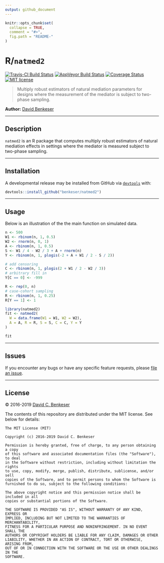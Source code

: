 ```yaml
---
output: github_document
---
```


```r
knitr::opts_chunk$set(
  collapse = TRUE,
  comment = "#>",
  fig.path = "README-"
)
```

# R/`natmed2`

[![Travis-CI Build Status](https://travis-ci.org/benkeser/natmed2.svg?branch=master)](https://travis-ci.org/benkeser/natmed2)
[![AppVeyor Build  Status](https://ci.appveyor.com/api/projects/status/github/benkeser/natmed2?branch=master&svg=true)](https://ci.appveyor.com/project/benkeser/natmed2)
[![Coverage Status](https://img.shields.io/codecov/c/github/benkeser/natmed2/master.svg)](https://codecov.io/github/benkeser/natmed2?branch=master)
[![MIT license](http://img.shields.io/badge/license-MIT-brightgreen.svg)](http://opensource.org/licenses/MIT)

> Multiply robust estimators of natural mediation parameters for designs where the measurement of the mediator is subject to two-phase sampling.

__Author:__ [David Benkeser](https://www.sph.emory.edu/faculty/profile/#!dbenkes)

---

## Description

`natmed2` is an R package that computes multiply robust estimators of natural mediation effects in settings where the mediator is measured subject to two-phase sampling. 

---

## Installation

<!-- 
Install the current stable release from
[CRAN](https://cran.r-project.org/) via

```r
install.packages("natmed2")
```
 -->

A developmental release may be installed from GitHub via
[`devtools`](https://www.rstudio.com/products/rpackages/devtools/) with:

```r
devtools::install_github("benkeser/natmed2")
```

---

## Usage

Below is an illustration of the the main function on simulated data. 


```r
n <- 500
W1 <- rbinom(n, 1, 0.5)
W2 <- rnorm(n, 0, 1)
A <- rbinom(n, 1, 0.5)
S <- W1 / 4 - W2 / 3 + A + rnorm(n)
Y <- rbinom(n, 1, plogis(-2 + A + W1 / 2 - S / 2))

# add censoring
C <- rbinom(n, 1, plogis(2 + W1 / 2 - W2 / 3))
# arbitrary fill in
Y[C == 0] <- -999

R <- rep(0, n)
# case-cohort sampling
R <- rbinom(n, 1, 0.25)
R[Y == 1] <- 1

library(natmed2)
fit <- natmed2(
  W = data.frame(W1 = W1, W2 = W2), 
  A = A, R = R, S = S, C = C, Y = Y
)

fit
```

---

## Issues

If you encounter any bugs or have any specific feature requests, please [file an
issue](https://github.com/benkeser/natmed2/issues).

---

## License

&copy; 2016-2019 [David C. Benkeser](https://www.sph.emory.edu/faculty/profile/#!dbenkes)

The contents of this repository are distributed under the MIT license. See
below for details:
```
The MIT License (MIT)

Copyright (c) 2016-2019 David C. Benkeser

Permission is hereby granted, free of charge, to any person obtaining a copy
of this software and associated documentation files (the "Software"), to deal
in the Software without restriction, including without limitation the rights
to use, copy, modify, merge, publish, distribute, sublicense, and/or sell
copies of the Software, and to permit persons to whom the Software is
furnished to do so, subject to the following conditions:

The above copyright notice and this permission notice shall be included in all
copies or substantial portions of the Software.

THE SOFTWARE IS PROVIDED "AS IS", WITHOUT WARRANTY OF ANY KIND, EXPRESS OR
IMPLIED, INCLUDING BUT NOT LIMITED TO THE WARRANTIES OF MERCHANTABILITY,
FITNESS FOR A PARTICULAR PURPOSE AND NONINFRINGEMENT. IN NO EVENT SHALL THE
AUTHORS OR COPYRIGHT HOLDERS BE LIABLE FOR ANY CLAIM, DAMAGES OR OTHER
LIABILITY, WHETHER IN AN ACTION OF CONTRACT, TORT OR OTHERWISE, ARISING FROM,
OUT OF OR IN CONNECTION WITH THE SOFTWARE OR THE USE OR OTHER DEALINGS IN THE
SOFTWARE.
```
